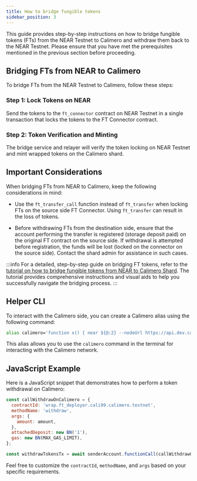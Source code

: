 ```yaml
---
title: How to bridge fungible tokens
sidebar_position: 3
---
```


This guide provides step-by-step instructions on how to bridge fungible tokens (FTs) from the NEAR Testnet to Calimero and withdraw them back to the NEAR Testnet. Please ensure that you have met the prerequisites mentioned in the previous section before proceeding.

## Bridging FTs from NEAR to Calimero

To bridge FTs from the NEAR Testnet to Calimero, follow these steps:

### Step 1: Lock Tokens on NEAR

Send the tokens to the `ft_connector` contract on NEAR Testnet in a single transaction that locks the tokens to the FT Connector contract.

### Step 2: Token Verification and Minting

The bridge service and relayer will verify the token locking on NEAR Testnet and mint wrapped tokens on the Calimero shard.

## Important Considerations

When bridging FTs from NEAR to Calimero, keep the following considerations in mind:

- Use the `ft_transfer_call` function instead of `ft_transfer` when locking FTs on the source side FT Connector. Using `ft_transfer` can result in the loss of tokens.

- Before withdrawing FTs from the destination side, ensure that the account performing the transfer is registered (storage deposit paid) on the original FT contract on the source side. If withdrawal is attempted before registration, the funds will be lost (locked on the connector on the source side). Contact the shard admin for assistance in such cases.

:::info
For a detailed, step-by-step guide on bridging FT tokens, refer to the [tutorial on how to bridge fungible tokens from NEAR to Calimero Shard](/docs/tutorial/bridging-ft-token.md). The tutorial provides comprehensive instructions and visual aids to help you successfully navigate the bridging process.
:::

## Helper CLI

To interact with the Calimero side, you can create a Calimero alias using the following command:

```bash
alias calimero='function x() { near ${@:2} --nodeUrl https://api.dev.calimero.network/api/v1/shards/$1/neard-rpc --networkId $1;} ; x'
```

This alias allows you to use the `calimero` command in the terminal for interacting with the Calimero network.

## JavaScript Example

Here is a JavaScript snippet that demonstrates how to perform a token withdrawal on Calimero:

```javascript
const callWithdrawOnCalimero = {
  contractId: 'wrap.ft_deployer.cali99.calimero.testnet',
  methodName: 'withdraw',
  args: {
    amount: amount,
  },
  attachedDeposit: new BN('1'),
  gas: new BN(MAX_GAS_LIMIT),
};

const withdrawTokensTx = await senderAccount.functionCall(callWithdrawOnCalimero);
```

Feel free to customize the `contractId`, `methodName`, and `args` based on your specific requirements.
